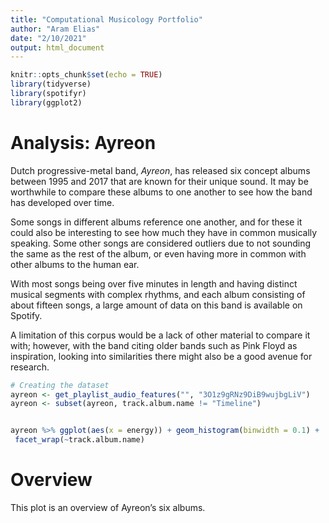 ```yaml
---
title: "Computational Musicology Portfolio"
author: "Aram Elias"
date: "2/10/2021"
output: html_document
---
```


```r
knitr::opts_chunk$set(echo = TRUE)
library(tidyverse)
library(spotifyr)
library(ggplot2)
```

# Analysis: Ayreon
Dutch progressive-metal band, *Ayreon*, has released six concept albums between 1995 and 2017 that are known for their unique sound. It may be worthwhile to compare these albums to one another to see how the band has developed over time.

Some songs in different albums reference one another, and for these it could also be interesting to see how much they have in common musically speaking. Some other songs are considered outliers due to not sounding the same as the rest of the album, or even having more in common with other albums to the human ear.

With most songs being over five minutes in length and having distinct musical segments with complex rhythms, and each album consisting of about fifteen songs, a large amount of data on this band is available on Spotify.

A limitation of this corpus would be a lack of other material to compare it with; however, with the band citing older bands such as Pink Floyd as inspiration, looking into similarities there might also be a good avenue for research.

```r
# Creating the dataset
ayreon <- get_playlist_audio_features("", "3O1z9gRNz9DiB9wujbgLiV")
ayreon <- subset(ayreon, track.album.name != "Timeline")


ayreon %>% ggplot(aes(x = energy)) + geom_histogram(binwidth = 0.1) +
 facet_wrap(~track.album.name)
```

# Overview
This plot is an overview of Ayreon's six albums.